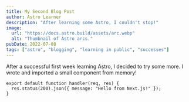 ```yaml
---
title: My Second Blog Post
author: Astro Learner
description: "After learning some Astro, I couldn't stop!"
image:
  url: "https://docs.astro.build/assets/arc.webp"
  alt: "Thumbnail of Astro arcs."
pubDate: 2022-07-08
tags: ["astro", "blogging", "learning in public", "successes"]
---
```


After a successful first week learning Astro, I decided to try some more. I wrote and imported a small component from memory!

```tsx
export default function handler(req, res) {
  res.status(200).json({ message: "Hello from Next.js!" });
}
```
